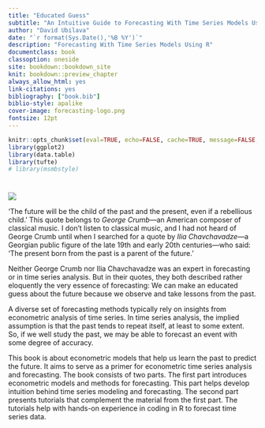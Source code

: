 ```yaml
--- 
title: "Educated Guess" 
subtitle: "An Intuitive Guide to Forecasting With Time Series Models Using R"
author: "David Ubilava"
date: "`r format(Sys.Date(),'%B %Y')`"
description: "Forecasting With Time Series Models Using R"
documentclass: book
classoption: oneside
site: bookdown::bookdown_site
knit: bookdown::preview_chapter
always_allow_html: yes
link-citations: yes
bibliography: ["book.bib"]
biblio-style: apalike
cover-image: forecasting-logo.png
fontsize: 12pt
---
```



```r
knitr::opts_chunk$set(eval=TRUE, echo=FALSE, cache=TRUE, message=FALSE, warning=FALSE, fig.width=6.5, fig.height=4.0)
library(ggplot2)
library(data.table)
library(tufte)
# library(msmbstyle)
```

# {-}
<!-- # An Intuitive Guide to Forecasting With Time Series Models Using R {-} -->

![](cover.png)

'The future will be the child of the past and the present, even if a rebellious child.' This quote belongs to *George Crumb*&mdash;an American composer of classical music. I don’t listen to classical music, and I had not heard of George Crumb until when I searched for a quote by *Ilia Chavchavadze*&mdash;a Georgian public figure of the late 19th and early 20th centuries&mdash;who said: 'The present born from the past is a parent of the future.'

Neither George Crumb nor Ilia Chavchavadze was an expert in forecasting or in time series analysis. But in their quotes, they both described rather eloquently the very essence of forecasting: We can make an educated guess about the future because we observe and take lessons from the past.

A diverse set of forecasting methods typically rely on insights from econometric analysis of time series. In time series analysis, the implied assumption is that the past tends to repeat itself, at least to some extent. So, if we well study the past, we may be able to forecast an event with some degree of accuracy. 

This book is about econometric models that help us learn the past to predict the future. It aims to serve as a primer for econometric time series analysis and forecasting. The book consists of two parts. The first part introduces econometric models and methods for forecasting. This part helps develop intuition behind time series modeling and forecasting. The second part presents tutorials that complement the material from the first part. The tutorials help with hands-on experience in coding in R to forecast time series data. 






